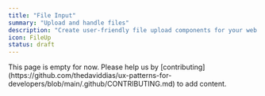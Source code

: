 ```yaml
---
title: "File Input"
summary: "Upload and handle files"
description: "Create user-friendly file upload components for your web applications. Learn best practices for file selection, drag-and-drop, progress indicators, and validation."
icon: FileUp
status: draft
---
```


<Callout type="warning">
  This page is empty for now. Please help us by
  [contributing](https://github.com/thedaviddias/ux-patterns-for-developers/blob/main/.github/CONTRIBUTING.md)
  to add content.
</Callout>
